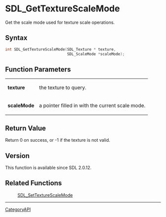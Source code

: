 = SDL_GetTextureScaleMode =

Get the scale mode used for texture scale operations.

== Syntax ==

<syntaxhighlight lang='c'>
int SDL_GetTextureScaleMode(SDL_Texture * texture,
                            SDL_ScaleMode *scaleMode);
</syntaxhighlight>

== Function Parameters ==

{|
|'''texture'''
|the texture to query.
|-
|'''scaleMode'''
|a pointer filled in with the current scale mode.
|}

== Return Value ==

Return 0 on success, or -1 if the texture is not valid.

== Version ==

This function is available since SDL 2.0.12.

== Related Functions ==

:[[SDL_SetTextureScaleMode]]

----
[[CategoryAPI]]



